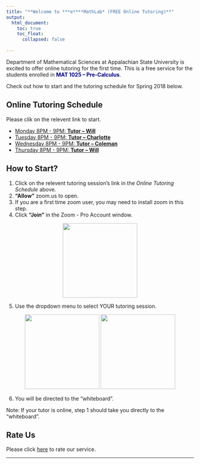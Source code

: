 ```yaml
---
title: "**Welcome to ***e****MathLab* (FREE Online Tutoring)**"
output: 
  html_document:
    toc: true
    toc_float:
      collapsed: false
  
---
```


Department of Mathematical Sciences at Appalachian State University is excited to offer online tutoring for the first time. This is a free service for the students enrolled in <span style="color:navy">**MAT 1025 -- Pre-Calculus**</span>.

Check out how to start and the tutoring schedule for Spring 2018 below. 

## **Online Tutoring Schedule**


Please clik on the relevent link to start.

* [Monday 8PM - 9PM: **Tutor -- Will**](https://appstate.zoom.us/j/147576949)
* [Tuesday 8PM - 9PM: **Tutor -- Charlotte**](https://appstate.zoom.us/j/477168258)
* [Wednesday 8PM - 9PM: **Tutor -- Coleman**](https://appstate.zoom.us/j/432634152)
* [Thursday 8PM - 9PM: **Tutor -- Will**](https://appstate.zoom.us/j/734779104)



<!--
```r
df <- data.frame( Time = c("8:00 PM - 9:00 PM"), Monday = c("Tutor - Will"), Tuesday = c("Tutor - Charlotte"), Wednesday = c("Tutor - Coleman"), Thursday = c("Tutor - Will"))
knitr::kable(df, align = c("l","l","l","l","l"))

```
-->


## **How to Start?**
1. Click on the relevent tutoring session's link in the *Online Tutoring Schedule* above.
2. **"Allow"** zoom.us to open.
3. If you are a first time zoom user, you may need to install zoom in this step.
4. Click **"Join"** in the Zoom - Pro Account window.

<div style="text-align:center">
<p float="center">
  <img src="./images/join.png" width="200" />

</p>
</div>

5. Use the dropdown menu to select YOUR tutoring session.

<div style="text-align:center">
<p float="center">
  <img src="./images/drop1.png" width="200" />
  <img src="./images/drop2.png" width="200" /> 

</p>
</div>

6. You will be directed to the "whiteboard".

Note: If your tutor is online, step 1 should take you directly to the "whiteboard".


## **Rate Us**

Please click [here](https://form.jotform.com/80378947441163) to rate our service.

***



